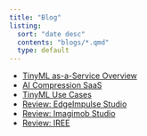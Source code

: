 ```yaml
---
title: "Blog"
listing:
  sort: "date desc"
  contents: "blogs/*.qmd"
  type: default
---
```


- [TinyML as-a-Service Overview](tinymlaas.qmd)
- [AI Compression SaaS](aicompressionsaas.qmd)
- [TinyML Use Cases](tinymlusecases.qmd)
- [Review: EdgeImpulse Studio](edgeimplusestudio.qmd)
- [Review: Imagimob Studio](imagimobstudio.qmd)
- [Review: IREE](iree.qmd)
